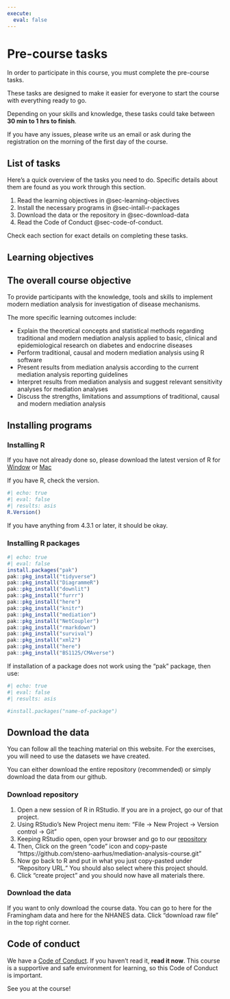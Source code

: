 ```yaml
---
execute:
  eval: false
---
```


# Pre-course tasks {#sec-pre-course}

In order to participate in this course, you must complete the pre-course
tasks.

These tasks are designed to make it easier for everyone to start the
course with everything ready to go.

Depending on your skills and knowledge, these tasks could take between
**30 min to 1 hrs to finish**.

If you have any issues, please write us an email or ask during the
registration on the morning of the first day of the course.

## List of tasks

Here's a quick overview of the tasks you need to do. Specific details
about them are found as you work through this section.

<!-- -   switch positions of the tasks -->

1.  Read the learning objectives in @sec-learning-objectives
2.  Install the necessary programs in @sec-intall-r-packages
3.  Download the data or the repository in @sec-download-data
4.  Read the Code of Conduct @sec-code-of-conduct.

Check each section for exact details on completing these tasks.

## Learning objectives {#sec-learning-objectives}

::: callout-note
## The overall course objective

To provide participants with the knowledge, tools and skills to
implement modern mediation analysis for investigation of disease
mechanisms.
:::

The more specific learning outcomes include:

-   Explain the theoretical concepts and statistical methods regarding
    traditional and modern mediation analysis applied to basic, clinical
    and epidemiological research on diabetes and endocrine diseases
-   Perform traditional, causal and modern mediation analysis using R
    software
-   Present results from mediation analysis according to the current
    mediation analysis reporting guidelines
-   Interpret results from mediation analysis and suggest relevant
    sensitivity analyses for mediation analyses
-   Discuss the strengths, limitations and assumptions of traditional,
    causal and modern mediation analysis

## Installing programs {#sec-intall-r-packages}

### Installing R

If you have not already done so, please download the latest version of R
for [Window](https://cran.r-project.org/bin/windows/base/) or
[Mac](https://cran.r-project.org/bin/macosx/)

If you have R, check the version.

```r
#| echo: true
#| eval: false
#| results: asis
R.Version()
```

If you have anything from 4.3.1 or later, it should be okay.

### Installing R packages

```r
#| echo: true
#| eval: false
install.packages("pak")
pak::pkg_install("tidyverse")
pak::pkg_install("DiagrammeR")
pak::pkg_install("downlit")
pak::pkg_install("furrr")
pak::pkg_install("here")
pak::pkg_install("knitr")
pak::pkg_install("mediation")
pak::pkg_install("NetCoupler")
pak::pkg_install("rmarkdown")
pak::pkg_install("survival")
pak::pkg_install("xml2")
pak::pkg_install("here")
pak::pkg_install("BS1125/CMAverse")
```

If installation of a package does not work using the "pak" package, then
use:

```r
#| echo: true
#| eval: false
#| results: asis

#install.packages("name-of-package")

```

<!-- -   show how to install CMAverse via devtools -->

## Download the data {#sec-download-data}

You can follow all the teaching material on this website. For the
exercises, you will need to use the datasets we have created.

You can either download the entire repository (recommended) or simply
download the data from our github.

### Download repository

1.  Open a new session of R in RStudio. If you are in a project, go our
    of that project.
2.  Using RStudio's New Project menu item: "File -\> New Project -\>
    Version control -\> Git"
3.  Keeping RStudio open, open your browser and go to our
    [repository](https://github.com/steno-aarhus/mediation-analysis-course)
4.  Then, Click on the green "code" icon and copy-paste
    "https://github.com/steno-aarhus/mediation-analysis-course.git"
5.  Now go back to R and put in what you just copy-pasted under
    "Repository URL." You should also select where this project should.
6.  Click "create project" and you should now have all materials there.

### Download the data

If you want to only download the course data. You can go to here for the
Framingham data and here for the NHANES data. Click "download raw file"
in the top right corner.

## Code of conduct {#sec-code-of-conduct}

We have a [Code of Conduct](https://guides.rostools.org/conduct.html).
If you haven't read it, **read it now**. This course is a supportive and
safe environment for learning, so this Code of Conduct is important.

See you at the course!
